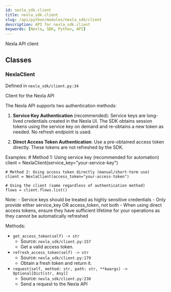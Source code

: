 ```yaml
---
id: nexla_sdk.client
title: nexla_sdk.client
slug: /api/python/modules/nexla_sdk/client
description: API for nexla_sdk.client
keywords: [Nexla, SDK, Python, API]
---
```


Nexla API client

## Classes

### NexlaClient

Defined in `nexla_sdk/client.py:34`

Client for the Nexla API

The Nexla API supports two authentication methods:

1. **Service Key Authentication** (recommended):
   Service keys are long-lived credentials created in the Nexla UI. The SDK
   obtains session tokens using the service key on demand and re-obtains a new
   token as needed. No refresh endpoint is used.
   
2. **Direct Access Token Authentication**:
   Use a pre-obtained access token directly. These tokens are not refreshed by the SDK.

Examples:
    # Method 1: Using service key (recommended for automation)
    client = NexlaClient(service_key="your-service-key")
    
    # Method 2: Using access token directly (manual/short-term use)
    client = NexlaClient(access_token="your-access-token")
    
    # Using the client (same regardless of authentication method)
    flows = client.flows.list()
    
Note:
    - Service keys should be treated as highly sensitive credentials
    - Only provide either service_key OR access_token, not both
    - When using direct access tokens, ensure they have sufficient lifetime
      for your operations as they cannot be automatically refreshed

Methods:

- `get_access_token(self) -> str`
  - Source: `nexla_sdk/client.py:157`
  - Get a valid access token.
- `refresh_access_token(self) -> str`
  - Source: `nexla_sdk/client.py:179`
  - Obtain a fresh token and return it.
- `request(self, method: str, path: str, **kwargs) -> Optional[Dict[str, Any]]`
  - Source: `nexla_sdk/client.py:230`
  - Send a request to the Nexla API

